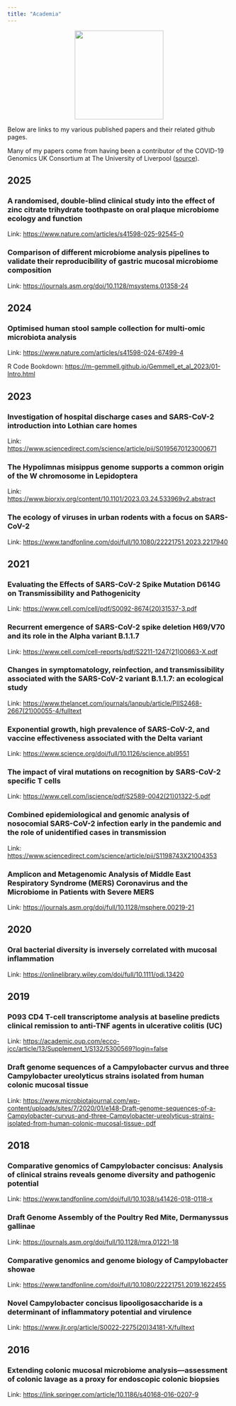 ```yaml
---
title: "Academia"
---
```

<center>
![](images/journal_impact.png){style="width:200px"}
</center>

Below are links to my various published papers and their related github pages.

Many of my papers come from having been a contributor of the COVID-19 Genomics UK Consortium at The University of Liverpool ([source](https://webarchive.nationalarchives.gov.uk/ukgwa/20230522153320/https://www.cogconsortium.uk/cog-uk/consortium-partners/university-of-liverpool/)).

## 2025

### A randomised, double-blind clinical study into the effect of zinc citrate trihydrate toothpaste on oral plaque microbiome ecology and function

Link: [https://www.nature.com/articles/s41598-025-92545-0](https://www.nature.com/articles/s41598-025-92545-0)

### Comparison of different microbiome analysis pipelines to validate their reproducibility of gastric mucosal microbiome composition

Link: [https://journals.asm.org/doi/10.1128/msystems.01358-24](https://journals.asm.org/doi/10.1128/msystems.01358-24)

## 2024

### Optimised human stool sample collection for multi-omic microbiota analysis

Link: [https://www.nature.com/articles/s41598-024-67499-4](https://www.nature.com/articles/s41598-024-67499-4)

R Code Bookdown: [https://m-gemmell.github.io/Gemmell_et_al_2023/01-Intro.html](https://m-gemmell.github.io/Gemmell_et_al_2023/01-Intro.html)

## 2023

### Investigation of hospital discharge cases and SARS-CoV-2 introduction into Lothian care homes

Link: [https://www.sciencedirect.com/science/article/pii/S0195670123000671](https://www.sciencedirect.com/science/article/pii/S0195670123000671)

### The Hypolimnas misippus genome supports a common origin of the W chromosome in Lepidoptera

Link: [https://www.biorxiv.org/content/10.1101/2023.03.24.533969v2.abstract](https://www.biorxiv.org/content/10.1101/2023.03.24.533969v2.abstract)

### The ecology of viruses in urban rodents with a focus on SARS-CoV-2

Link: [https://www.tandfonline.com/doi/full/10.1080/22221751.2023.2217940](https://www.tandfonline.com/doi/full/10.1080/22221751.2023.2217940)

## 2021

### Evaluating the Effects of SARS-CoV-2 Spike Mutation D614G on Transmissibility and Pathogenicity

Link: [https://www.cell.com/cell/pdf/S0092-8674(20)31537-3.pdf](https://www.cell.com/cell/pdf/S0092-8674(20)31537-3.pdf)

### Recurrent emergence of SARS-CoV-2 spike deletion H69/V70 and its role in the Alpha variant B.1.1.7

Link: [https://www.cell.com/cell-reports/pdf/S2211-1247(21)00663-X.pdf](https://www.cell.com/cell-reports/pdf/S2211-1247(21)00663-X.pdf)

### Changes in symptomatology, reinfection, and transmissibility associated with the SARS-CoV-2 variant B.1.1.7: an ecological study

Link: [https://www.thelancet.com/journals/lanpub/article/PIIS2468-2667(21)00055-4/fulltext](https://www.thelancet.com/journals/lanpub/article/PIIS2468-2667(21)00055-4/fulltext)

### Exponential growth, high prevalence of SARS-CoV-2, and vaccine effectiveness associated with the Delta variant

Link: [https://www.science.org/doi/full/10.1126/science.abl9551](https://www.science.org/doi/full/10.1126/science.abl9551)

### The impact of viral mutations on recognition by SARS-CoV-2 specific T cells

Link: [https://www.cell.com/iscience/pdf/S2589-0042(21)01322-5.pdf](https://www.cell.com/iscience/pdf/S2589-0042(21)01322-5.pdf)

### Combined epidemiological and genomic analysis of nosocomial SARS-CoV-2 infection early in the pandemic and the role of unidentified cases in transmission

Link: [https://www.sciencedirect.com/science/article/pii/S1198743X21004353](https://www.sciencedirect.com/science/article/pii/S1198743X21004353)

### Amplicon and Metagenomic Analysis of Middle East Respiratory Syndrome (MERS) Coronavirus and the Microbiome in Patients with Severe MERS

Link: [https://journals.asm.org/doi/full/10.1128/msphere.00219-21](https://journals.asm.org/doi/full/10.1128/msphere.00219-21)

## 2020

### Oral bacterial diversity is inversely correlated with mucosal inflammation

Link: [https://onlinelibrary.wiley.com/doi/full/10.1111/odi.13420](https://onlinelibrary.wiley.com/doi/full/10.1111/odi.13420)

## 2019

### P093 CD4 T-cell transcriptome analysis at baseline predicts clinical remission to anti-TNF agents in ulcerative colitis (UC)

Link: [https://academic.oup.com/ecco-jcc/article/13/Supplement_1/S132/5300569?login=false](https://academic.oup.com/ecco-jcc/article/13/Supplement_1/S132/5300569?login=false)

### Draft genome sequences of a Campylobacter curvus and three Campylobacter ureolyticus strains isolated from human colonic mucosal tissue

Link: [https://www.microbiotajournal.com/wp-content/uploads/sites/7/2020/01/e148-Draft-genome-sequences-of-a-Campylobacter-curvus-and-three-Campylobacter-ureolyticus-strains-isolated-from-human-colonic-mucosal-tissue-.pdf](https://www.microbiotajournal.com/wp-content/uploads/sites/7/2020/01/e148-Draft-genome-sequences-of-a-Campylobacter-curvus-and-three-Campylobacter-ureolyticus-strains-isolated-from-human-colonic-mucosal-tissue-.pdf)

## 2018

### Comparative genomics of Campylobacter concisus: Analysis of clinical strains reveals genome diversity and pathogenic potential

Link: [https://www.tandfonline.com/doi/full/10.1038/s41426-018-0118-x](https://www.tandfonline.com/doi/full/10.1038/s41426-018-0118-x)

### Draft Genome Assembly of the Poultry Red Mite, Dermanyssus gallinae

Link: [https://journals.asm.org/doi/full/10.1128/mra.01221-18](https://journals.asm.org/doi/full/10.1128/mra.01221-18)

### Comparative genomics and genome biology of Campylobacter showae

Link: [https://www.tandfonline.com/doi/full/10.1080/22221751.2019.1622455](https://www.tandfonline.com/doi/full/10.1080/22221751.2019.1622455)

### Novel Campylobacter concisus lipooligosaccharide is a determinant of inflammatory potential and virulence

Link: [https://www.jlr.org/article/S0022-2275(20)34181-X/fulltext](https://www.jlr.org/article/S0022-2275(20)34181-X/fulltext)

## 2016

### Extending colonic mucosal microbiome analysis—assessment of colonic lavage as a proxy for endoscopic colonic biopsies

Link: [https://link.springer.com/article/10.1186/s40168-016-0207-9](https://link.springer.com/article/10.1186/s40168-016-0207-9)



